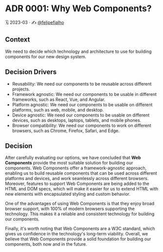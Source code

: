 
<Meta title="Docs/Architecture Decision Records/ADR 0001: Why Web Components?" />

# ADR 0001: Why Web Components?

🗓️ 2023-03 · ✍️ [@felipefialho](https://twitter.com/felipefialho_)

## Context

We need to decide which technology and architecture to use for building components for our new design system.

## Decision Drivers

* Reusability: We need our components to be reusable across different projects.
* Framework agnostic: We need our components to be usable in different frameworks, such as React, Vue, and Angular.
* Platform agnostic: We need our components to be usable on different platforms, such as web, mobile, and desktop.
* Device agnostic: We need our components to be usable on different devices, such as desktops, laptops, tablets, and mobile phones.
* Browser compatibility: We need our components to work on different browsers, such as Chrome, Firefox, Safari, and Edge.

## Decision

After carefully evaluating our options, we have concluded that **Web Components** provide the most suitable solution for building our components. Web Components offer a framework-agnostic approach, enabling us to build reusable components that can be used across different platforms and devices, and work seamlessly across different browsers. Moreover, features to support Web Components are being added to the HTML and DOM specs, which will make it easier for us to extend HTML with new elements with encapsulated styling and custom behavior.

One of the advantages of using Web Components is that they enjoy broad browser support, with 100% of modern browsers supporting the technology. This makes it a reliable and consistent technology for building our components.

Finally, it's worth noting that Web Components are a W3C standard, which gives us confidence in the technology's long-term viability. Overall, we believe that Web Components provide a solid foundation for building our components, both now and in the future.
